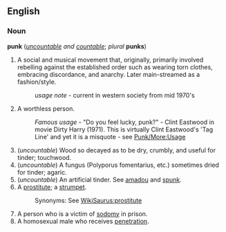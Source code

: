 ==English==
===Noun===
'''punk''' (''[[uncountable]] and [[countable]]''; ''plural'' '''punks''')

#A social and musical movement that, originally, primarily involved rebelling against the established order such as wearing torn clothes, embracing discordance, and anarchy. Later main-streamed as a fashion/style.
#:''usage note'' - current in western society from mid 1970's
#A worthless person.
#:''Famous usage'' - "Do you feel lucky, punk?" - Clint Eastwood in movie Dirty Harry (1971). This is virtually Clint Eastwood's 'Tag Line' and yet it is a misquote - see [[Punk/More:Usage]]
#(''uncountable'') Wood so decayed as to be dry, crumbly, and useful for tinder; touchwood.
#(''uncountable'') A fungus (Polyporus fomentarius, etc.) sometimes dried for tinder; agaric.
#(''uncountable'') An artificial tinder. See [[amadou]] and [[spunk]].
#A [[prostitute]]; a [[strumpet]].
#:Synonyms: See [[WikiSaurus:prostitute]]
#A person who is a victim of [[sodomy]] in prison.
#A homosexual male who receives [[penetration]].